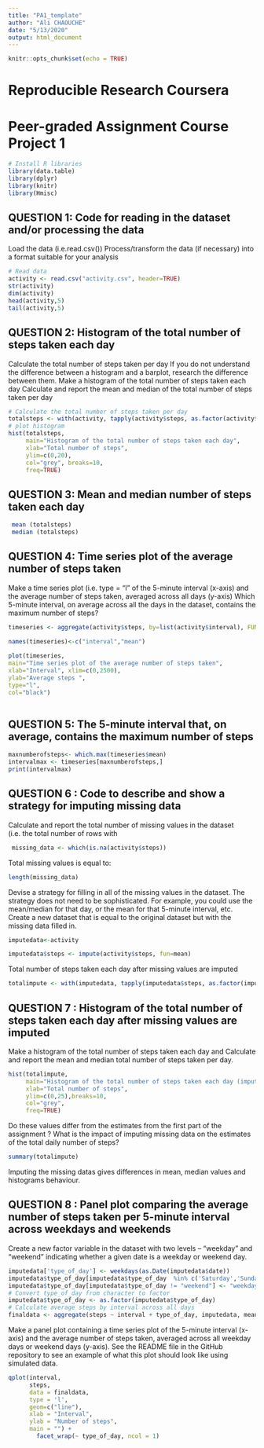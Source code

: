 ```yaml
---
title: "PA1_template"
author: "Ali CHAOUCHE"
date: "5/13/2020"
output: html_document
---
```


```r
knitr::opts_chunk$set(echo = TRUE)
```
# **Reproducible Research Coursera**
# **Peer-graded Assignment Course Project 1**

```r
# Install R libraries
library(data.table)
library(dplyr)
library(knitr)
library(Hmisc)
```


## **QUESTION 1: Code for reading in the dataset and/or processing the data** 
Load the data (i.e.read.csv())
Process/transform the data (if necessary) into a format suitable for your analysis
```r
# Read data
activity <- read.csv("activity.csv", header=TRUE)
str(activity)
dim(activity)
head(activity,5)
tail(activity,5)
```
## **QUESTION 2: Histogram of the total number of steps taken each day**
Calculate the total number of steps taken per day
If you do not understand the difference between a histogram and a barplot, research the difference between them. Make a histogram of the total number of steps taken each day
Calculate and report the mean and median of the total number of steps taken per day

```r
# Calculate the total number of steps taken per day
totalsteps <- with(activity, tapply(activity$steps, as.factor(activity$date), sum, na.rm = T))
# plot histogram
hist(totalsteps,
     main="Histogram of the total number of steps taken each day",
     xlab="Total number of steps",
     ylim=c(0,20),
     col="grey", breaks=10,
     freq=TRUE)
```

## **QUESTION 3: Mean and median number of steps taken each day**
```r
 mean (totalsteps)
 median (totalsteps)
```
## **QUESTION 4: Time series plot of the average number of steps taken**
Make a time series plot (i.e. type = "l" of the 5-minute interval (x-axis) and the average number of steps taken, averaged across all days (y-axis)
Which 5-minute interval, on average across all the days in the dataset, contains the maximum number of steps?
``` r
timeseries <- aggregate(activity$steps, by=list(activity$interval), FUN=mean, na.rm=TRUE)

names(timeseries)<-c("interval","mean")
 
plot(timeseries,
main="Time series plot of the average number of steps taken",
xlab="Interval", xlim=c(0,2500),
ylab="Average steps ",
type="l",
col="black")
 
```

## **QUESTION 5: The 5-minute interval that, on average, contains the maximum number of steps**

 ```r
 maxnumberofsteps<- which.max(timeseries$mean)
 intervalmax <- timeseries[maxnumberofsteps,]
 print(intervalmax)
 ```
 
## **QUESTION 6 : Code to describe and show a strategy for imputing missing data**
Calculate and report the total number of missing values in the dataset (i.e. the total number of rows with 
```r
 missing_data <- which(is.na(activity$steps))
```
Total missing values is equal to: 

```r
length(missing_data)
```
Devise a strategy for filling in all of the missing values in the dataset. The strategy does not need to be sophisticated. For example, you could use the mean/median for that day, or the mean for that 5-minute interval, etc.
Create a new dataset that is equal to the original dataset but with the missing data filled in.
```r
imputedata<-activity

imputedata$steps <- impute(activity$steps, fun=mean)
```
Total number of steps taken each day after missing values are imputed
```r
totalimpute <- with(imputedata, tapply(imputedata$steps, as.factor(imputedata$date), sum, na.rm = T))
```
## **QUESTION 7 : Histogram of the total number of steps taken each day after missing values are imputed** 

Make a histogram of the total number of steps taken each day and Calculate and report the mean and median total number of steps taken per day. 
```r
hist(totalimpute,
     main="Histogram of the total number of steps taken each day (imputed)",
     xlab="Total number of steps",
     ylim=c(0,25),breaks=10,
     col="grey",
     freq=TRUE)
```


Do these values differ from the estimates from the first part of the assignment ? 
What is the impact of imputing missing data on the estimates of the total daily number of steps?
```r
summary(totalimpute)
```

Imputing the missing datas gives differences in mean, median values and histograms behaviour.  

## **QUESTION 8 : Panel plot comparing the average number of steps taken per 5-minute interval across weekdays and weekends**
Create a new factor variable in the dataset with two levels – “weekday” and “weekend” indicating whether a given date is a weekday or weekend day.
```r
imputedata['type_of_day'] <- weekdays(as.Date(imputedata$date))
imputedata$type_of_day[imputedata$type_of_day  %in% c('Saturday','Sunday') ] <- "weekend"
imputedata$type_of_day[imputedata$type_of_day != "weekend"] <- "weekday"
# Convert type_of_day from character to factor
imputedata$type_of_day <- as.factor(imputedata$type_of_day)
# Calculate average steps by interval across all days
finaldata <- aggregate(steps ~ interval + type_of_day, imputedata, mean)
```
Make a panel plot containing a time series plot of the 5-minute interval (x-axis) and the average number of steps taken, averaged across all weekday days or weekend days (y-axis). See the README file in the GitHub repository to see an example of what this plot should look like using simulated data.
```r

qplot(interval, 
      steps, 
      data = finaldata, 
      type = 'l', 
      geom=c("line"),
      xlab = "Interval", 
      ylab = "Number of steps", 
      main = "") +
        facet_wrap(~ type_of_day, ncol = 1)
```
